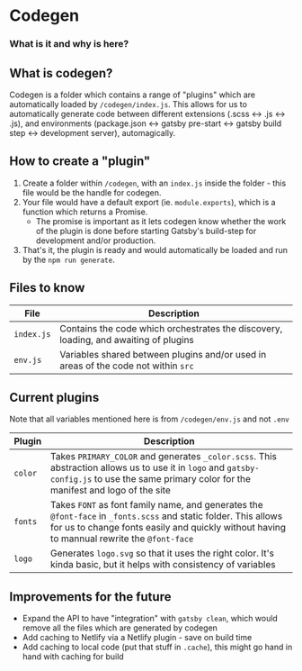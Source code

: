 
<Meta title='Documentation/3. Codegen' />

# Codegen
### What is it and why is here?

<div style={{ margin: `2rem 0` }}/>

## What is codegen?

Codegen is a folder which contains a range of "plugins" which are automatically loaded by `/codegen/index.js`.
This allows for us to automatically generate code between different extensions (.scss <-> .js <-> .js), and
environments (package.json <-> gatsby pre-start <-> gatsby build step <-> development server), automagically.

<div style={{ margin: `3rem 0` }}/>

## How to create a "plugin"

1. Create a folder within `/codegen`, with an `index.js` inside the folder - this file would be the handle for codegen.
2. Your file would have a default export (ie. `module.exports`), which is a function which returns a Promise.
    - The promise is important as it lets codegen know whether the work of the plugin is done before
      starting Gatsby's build-step for development and/or production.
3. That's it, the plugin is ready and would automatically be loaded and run by the `npm run generate`.

<div style={{ margin: `3rem 0` }}/>

## Files to know

| File | Description |
| --- | --- |
| `index.js` | Contains the code which orchestrates the discovery, loading, and awaiting of plugins |
| `env.js` | Variables shared between plugins and/or used in areas of the code not within `src` |

<div style={{ margin: `3rem 0` }}/>

## Current plugins

Note that all variables mentioned here is from `/codegen/env.js` and not `.env`

| Plugin | Description |
| --- | --- |
| `color` | Takes `PRIMARY_COLOR` and generates `_color.scss`. This abstraction allows us to use it in `logo` and `gatsby-config.js` to use the same primary color for the manifest and logo of the site |
| `fonts` | Takes `FONT` as font family name, and generates the `@font-face` in `_fonts.scss` and static folder. This allows for us to change fonts easily and quickly without having to mannual rewrite the `@font-face` |
| `logo` | Generates `logo.svg` so that it uses the right color. It's kinda basic, but it helps with consistency of variables |

<div style={{ margin: `3rem 0` }}/>

## Improvements for the future

 - Expand the API to have "integration" with `gatsby clean`, which would remove all the files which are generated by codegen
 - Add caching to Netlify via a Netlify plugin - save on build time
 - Add caching to local code (put that stuff in `.cache`), this might go hand in hand with caching for build